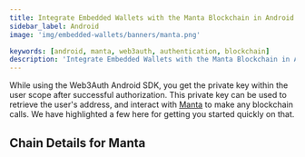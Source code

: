 ```yaml
---
title: Integrate Embedded Wallets with the Manta Blockchain in Android
sidebar_label: Android
image: 'img/embedded-wallets/banners/manta.png'

keywords: [android, manta, web3auth, authentication, blockchain]
description: 'Integrate Embedded Wallets with the Manta Blockchain in Android | Embedded Wallets'
---
```



While using the Web3Auth Android SDK, you get the private key within the user scope after successful authorization. This private key can be used to retrieve the user's address, and interact with [Manta](https://ethereum.org/) to make any blockchain calls. We have highlighted a few here for getting you started quickly on that.

## Chain Details for Manta

<ChainDetailsManta />

<EVMInteraction />
